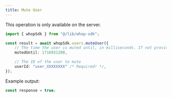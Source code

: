 ```yaml
---
title: Mute User
---
```

<Note>This operation is only available on the server.</Note>
```typescript
import { whopSdk } from "@/lib/whop-sdk";

const result = await whopSdk.users.muteUser({
	// The time the user is muted until, in milliseconds. If not provided, the user will be muted indefinitely
	mutedUntil: 1716931200,

	// The ID of the user to mute
	userId: "user_XXXXXXXX" /* Required! */,
});

```

Example output:

```typescript
const response = true;

```
